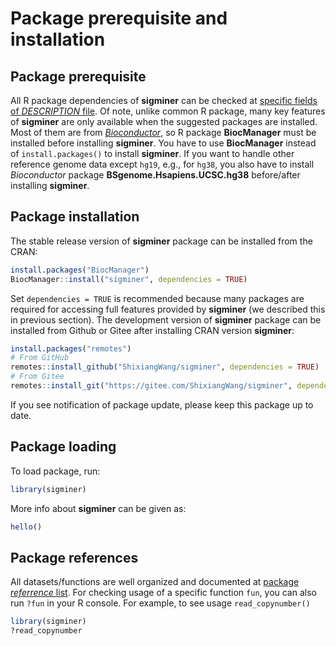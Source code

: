 # Package prerequisite and installation 

## Package prerequisite

All R package dependencies of **sigminer** can be checked at [specific fields of *DESCRIPTION* file](https://github.com/ShixiangWang/sigminer/blob/4a10d0811cb3bcb02dbbff73ed1c218954bf9b42/DESCRIPTION#L45-L100).
Of note, unlike common R package, many key features of **sigminer** are only available when the suggested packages are installed.
Most of them are from [*Bioconductor*](http://bioconductor.org/), so R package **BiocManager** must be installed
before installing **sigminer**. You have to use **BiocManager** instead of `install.packages()` to install **sigminer**.
If you want to handle other reference genome data except `hg19`, e.g., for `hg38`, you also have to install *Bioconductor*
package **BSgenome.Hsapiens.UCSC.hg38** before/after installing **sigminer**.

## Package installation

The stable release version of **sigminer** package can be installed from the CRAN:

```r
install.packages("BiocManager")
BiocManager::install("sigminer", dependencies = TRUE)
```

Set `dependencies = TRUE` is recommended because many packages are required for accessing full features provided by **sigminer** (we described this in previous section).
The development version of **sigminer** package can be installed from Github or Gitee after installing CRAN version **sigminer**:

```r
install.packages("remotes")
# From GitHub
remotes::install_github("ShixiangWang/sigminer", dependencies = TRUE)
# From Gitee
remotes::install_git("https://gitee.com/ShixiangWang/sigminer", dependencies = TRUE)
```

If you see notification of package update, please keep this package up to date.

## Package loading 

To load package, run:

```r
library(sigminer)
```

More info about **sigminer** can be given as: 

```r
hello()
```

## Package references

All datasets/functions are well organized and documented at [package *referrence* list](https://shixiangwang.github.io/sigminer/reference/index.html).
For checking usage of a specific function `fun`, you can also run `?fun` in your R console.
For example, to see usage `read_copynumber()`

```R
library(sigminer)
?read_copynumber
```


